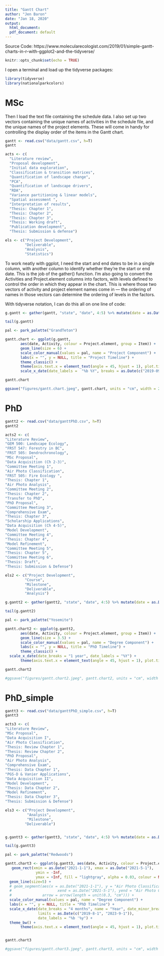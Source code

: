 ```yaml
---
title: "Gantt Chart"
author: "Jen Baron"
date: "Jan 18, 2020"
output:
  html_document:
  pdf_document: default
---
```



Source Code: https://www.molecularecologist.com/2019/01/simple-gantt-charts-in-r-with-ggplot2-and-the-tidyverse/

```r
knitr::opts_chunk$set(echo = TRUE)
```


I open a terminal and load up the tidyverse packages:
```r
library(tidyverse)
library(nationalparkcolors)
```

# MSc

Then I load the text file containing the schedule data. I also set up two vectors containing the unique names of activities in the schedule file, and the unique names of the project elements. These will come in handy for controlling the display order of the items in the Gantt chart.
```r
gantt <- read.csv("data/gantt.csv", h=T)
gantt

acts <- c(
  "Literature review",
  "Proposal development",
  "Initial data exploration",
  "Classification & transition matrices",
  "Quantification of landscape change",
  "PCA",
  "Quantification of landscape drivers",
  "RDA",
  "Variance partitioning & linear models",
  "Spatial assessment ",
  "Interpretation of results",
  "Thesis: Chapter 1",
  "Thesis: Chapter 2",
  "Thesis: Chapter 3",
  "Thesis: Working draft",
  "Publication development",
  "Thesis: Submission & defense")

els <- c("Project Development",
         "Deliverable",
         "Analysis",
         "Statistics")

```


To work neatly with ggplot, I need the start and end dates to be in a single column, with another column to identify whether they’re the start or end date. This is the job of the gather() function. I’m also going to convert the Activities and Project.element columns into factors, with levels defined to control the order in which they appear in the chart. This is where those two vectors of activity and project element names come in — the ordering of names in those vectors can determine the ordering of levels in the factors.

With tidyverse notation, I can do this all on one line of code:
```r
g.gantt <- gather(gantt, "state", "date", 4:5) %>% mutate(date = as.Date(date, "%Y.%m.%d"), Activity=factor(Activity, acts[length(acts):1]), Project.element=factor(Project.element, els))

tail(g.gantt)
```


```r
pal <- park_palette("GrandTeton")
```

```r
gantt.chart <- ggplot(g.gantt,
       aes(date, Activity, colour = Project.element, group = Item)) +
       geom_line(size = 6) + 
       scale_color_manual(values = pal, name = "Project Component") +
       labs(x = "", y = NULL, title = "Project Timeline") +
       theme_classic() +
       theme(axis.text.x = element_text(angle = 45, hjust = 1), plot.title = element_text(hjust = 0.5)) +
       scale_x_date(date_labels =  "%b %Y", breaks = as.Date(c("2019-09-01", "2020-01-1", "2020-05-01", "2020-09-01", "2021-01-01", "2021-05-01","2021-09-01")))

gantt.chart

ggsave("figures/gantt.chart.jpeg", gantt.chart, units = "cm", width = 20, height = 12)
```


# PhD

```r
gantt2 <- read.csv("data/ganttPhD.csv", h=T)
gantt2

acts2 <- c(
"Literature Review",
"GEM 500: Landscape Ecology",
"FRST 547: Forestry in BC",
"FRST 505: Dendrochronology",
"MSc Proposal",
"Data Acquisition (Ch 2-3)",
"Committee Meeting 1",
"Air Photo Classification",
"FRST 505: Fire Ecology ",
"Thesis: Chapter 1",
"Air Photo Analysis",
"Committee Meeting 2",
"Thesis: Chapter 2",
"Transfer to PhD",
"PhD Proposal",
"Committee Meeting 3",
"Comprehensive Exam",
"Thesis: Chapter 3",
"Scholarship Applications",
"Data Acquisition (Ch 4-5)",
"Model Development",
"Committee Meeting 4",
"Thesis: Chapter 4",
"Model Refinement",
"Committee Meeting 5",
"Thesis: Chapter 5",
"Committee Meeting 6",
"Thesis: Draft",
"Thesis: Submission & Defense")

els2 <- c("Project Development",
         "Course",
         "Milestone",
         "Deliverable",
         "Analysis")

```


```r
g.gantt2 <- gather(gantt2, "state", "date", 4:5) %>% mutate(date = as.Date(date, "%Y.%m.%d"), Activity=factor(Activity, acts2[length(acts2):1]), Project.element=factor(Project.element, els2))

tail(g.gantt2)
```

```r
pal <- park_palette("Yosemite")

gantt.chart2 <- ggplot(g.gantt2,
       aes(date, Activity, colour = Project.element, group = Item)) +
       geom_line(size = 3.5) + 
       scale_color_manual(values = pal, name = "Degree Component") +
       labs(x = "", y = NULL, title = "PhD Timeline") +
       theme_classic() +
  scale_x_date(date_breaks = "1 year", date_labels = "%Y") +
       theme(axis.text.x = element_text(angle = 45, hjust = 1), plot.title = element_text(hjust = 0.5)) 

gantt.chart2

#ggsave("figures/gantt.chart2.jpeg", gantt.chart2, units = "cm", width = 20, height = 12)
```

# PhD_simple

```r
gantt3 <- read.csv("data/ganttPhD_simple.csv", h=T)
gantt3

acts3 <- c(
"Literature Review",
"MSc Proposal",
"Data Acquisition I",
"Air Photo Classification",
"Thesis: Review Chapter 1",
"Thesis: Review Chapter 2",
"PhD Proposal",
"Air Photo Analysis",
"Comprehensive Exam",
"Thesis: Data Chapter 1",
"PGS-D & Vanier Applications",
"Data Acquisition II",
"Model Development",
"Thesis: Data Chapter 2",
"Model Refinement",
"Thesis: Data Chapter 3",
"Thesis: Submission & Defense")

els3 <- c("Project Development",
          "Analysis",
          "Milestone",
         "Deliverable")


g.gantt3 <- gather(gantt3, "state", "date", 4:5) %>% mutate(date = as.Date(date, "%Y.%m.%d"), Activity=factor(Activity, acts3[length(acts3):1]), Project.element=factor(Project.element, els3))

tail(g.gantt3)
```


```r
pal <- park_palette("Redwoods")

gantt.chart3 <- ggplot(g.gantt3, aes(date, Activity, colour = Project.element, group = Item)) +
   geom_rect(xmin = as.Date("2021-1-1"), xmax = as.Date("2021-5-1"), 
              ymin = -Inf,
              ymax = +Inf, fill = "lightgray", alpha = 0.03, colour = NA) +
  geom_line(size=5) +
  # geom_segment(aes(x = as.Date("2021-1-1"), y = "Air Photo Classification", 
  #                     xend = as.Date("2021-5-1"), yend = "Air Photo Classification"), 
  #              arrow = arrow(length = unit(0.3, "cm"))) +
  scale_color_manual(values = pal, name = "Degree Component") +
  labs(x = "", y = NULL, title = "PhD Timeline") +
  scale_x_date(date_breaks = "4 months", name = "Year", date_minor_breaks = "4 months",
               limits = as.Date(c("2019-8-1", "2023-9-1")),
               date_labels = "%b '%y") +
  theme_bw() +
       theme(axis.text.x = element_text(angle = 45, hjust = 1), plot.title = element_text(hjust = 0.5)) 


gantt.chart3

#ggsave("figures/gantt.chart3.jpeg", gantt.chart3, units = "cm", width = 20, height = 12)
```




